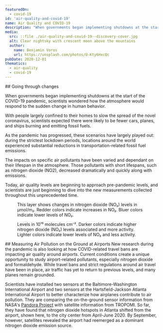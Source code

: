 ```yaml
---
featuredOn:
  - covid-19
id: 'air-quality-and-covid-19'
name: Air Quality and COVID-19
description: "When governments began implementing shutdowns at the start of the COVID-19 pandemic, scientists wondered how the atmosphere would respond to the sudden change in human behavior."
media:
  src: ::file ./air-quality-and-covid-19--discovery-cover.jpg
  alt: Clear nightsky with crescent moon above the mountains
  author:
    name: Benjamin Voros
    url: https://unsplash.com/photos/U-Kty6HxcQc
pubDate: 2020-12-01
thematics:
  - air-quality
  - covid-19
---
```


<Block type='full'>
<Prose>
## Going through changes

When governments began implementing shutdowns at the start of the COVID-19 pandemic, scientists wondered how the atmosphere would respond to the sudden change in human behavior.

With people largely confined to their homes to slow the spread of the novel coronavirus, scientists expected there were likely to be fewer cars, planes, and ships burning and emitting fossil fuels.

As the pandemic has progressed, these scenarios have largely played out: during the strictest lockdown periods, locations around the world experienced substantial reductions in transportation-related fossil fuel emissions.

The impacts on specific air pollutants have been varied and dependant on their lifespan in the atmosphere. Those pollutants with short lifespans, such as nitrogen dioxide (NO2), decreased dramatically and quickly along with emissions.

Today, air quality levels are beginning to approach pre-pandemic levels, and scientists are just beginning to dive into the new measurements collected throughout this unprecedented time.
</Prose>
<Figure>
  <Map
    datasetId='no2'
    layerId='no2-monthly-diff'
    dateTime='2018-03-01'
  />
  <Caption 
    attrAuthor='NASA' 
    attrUrl='https://nasa.gov/'
  >
    This layer shows changes in nitrogen dioxide (NO₂) levels in µmol/m₂. Redder colors indicate increases in NO₂. Bluer colors indicate lower levels of NO₂.
  </Caption> 
</Figure>
</Block>

<Block type='full'>
<Figure>
  <Map
    datasetId='no2'
    layerId='no2-monthly'
    dateTime='2021-03-01'
    isComparing
  />
  <Caption 
    attrAuthor='NASA' 
    attrUrl='https://nasa.gov/'
  >
    Levels in 10¹⁵ molecules cm⁻². Darker colors indicate higher nitrogen dioxide (NO₂) levels associated and more activity. Lighter colors indicate lower levels of NO₂ and less activity.
  </Caption> 
</Figure>
</Block>

<Block>
<Prose>
## Measuring Air Pollution on the Ground at Airports
New research during the pandemic is also looking at how COVID-related travel bans are impacting air quality around airports. Current conditions create a unique opportunity to study airport-related pollutants, especially nitrogen dioxide and formaldehyde. While travel bans and strict regulations around air travel have been in place, air traffic has yet to return to previous levels, and many planes remain grounded.

Scientists have installed two sensors at the Baltimore-Washington International Airport and two sensors at the Hartsfield-Jackson Atlanta International Airport to better characterize how airplanes contribute to air pollution. They are comparing the on-the-ground sensor information from NASA's [Pandora Project](https://pandora.gsfc.nasa.gov/ "Explore the Pandora Project") with satellite information from TROPOMI. So far, they have found that nitrogen dioxide hotspots in Atlanta shifted from the airport, shown here, to the city center from April-June 2020. By September, however, satellites revealed the airport had reemerged as a dominant nitrogen dioxide emission source.
</Prose>
</Block>
